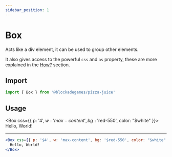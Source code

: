 ```yaml
---
sidebar_position: 1
---
```


# Box

Acts like a div element, it can be used to group other elements. 

It also gives access to the powerful `css` and `as` property, these are more explained in the [How?](link-pica) section.

## Import

```jsx
import { Box } from '@blockadegames/pizza-juice'
```

## Usage

<Box css={{ p: '$4', w: 'max-content', bg: '$red-550', color: "$white" }}>
  Hello, World!
</Box>

- - -

```jsx
<Box css={{ p: '$4', w: 'max-content', bg: '$red-550', color: "$white" }}>
  Hello, World!
</Box>
```
